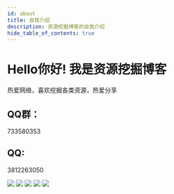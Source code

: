 ```yaml
---
id: about
title: 自我介绍
description: 资源挖掘博客的自我介绍
hide_table_of_contents: true
---
```


# Hello你好! 我是资源挖掘博客
热爱网络，喜欢挖掘各类资源，热爱分享

## QQ群：
733580353

## QQ:
3812263050

![](./jies1.png)
![](./jies2.png)
![](./jies3.png)
![](./jies4.png)
![](./jies5.png)
